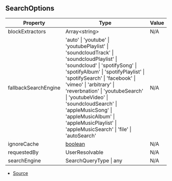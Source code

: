## SearchOptions

| Property | Type | Value |
| ----------- | ----------- | ----------- |
| blockExtractors | Array\<string> | N/A |
| fallbackSearchEngine | 'auto' \| 'youtube' \| 'youtubePlaylist' \| 'soundcloudTrack' \| 'soundcloudPlaylist' \| 'soundcloud' \| 'spotifySong' \| 'spotifyAlbum' \| 'spotifyPlaylist' \| 'spotifySearch' \| 'facebook' \| 'vimeo' \| 'arbitrary' \| 'reverbnation' \| 'youtubeSearch' \| 'youtubeVideo' \| 'soundcloudSearch' \| 'appleMusicSong' \| 'appleMusicAlbum' \| 'appleMusicPlaylist' \| 'appleMusicSearch' \| 'file' \| 'autoSearch' | N/A |
| ignoreCache | [boolean](https://developer.mozilla.org/en-US/docs/Web/JavaScript/Reference/Global_Objects/Boolean) | N/A |
| requestedBy | UserResolvable | N/A |
| searchEngine | SearchQueryType \| any | N/A |


- [Source](https://github.com/Androz2091/discord-player/blob/cb6c009/packages/discord-player/src/types/types.ts#L224)